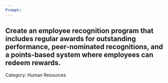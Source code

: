 ```yaml
---
Prompt:
---
```

Create an employee recognition program that includes regular awards for outstanding performance, peer-nominated recognitions, and a points-based system where employees can redeem rewards.
---
Category: Human Resources
